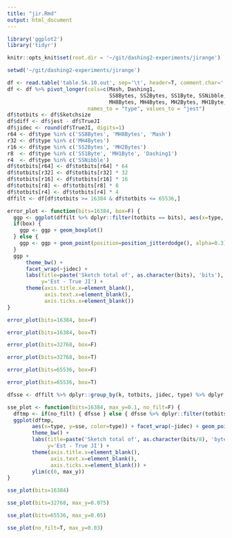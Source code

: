 ```yaml
---
title: "jir.Rmd"
output: html_document
---
```


```r
library('ggplot2')
library('tidyr')
```

```r
knitr::opts_knit$set(root.dir = '~/git/dashing2-experiments/jirange')
```

```r
setwd('~/git/dashing2-experiments/jirange')
```

```r
df <- read.table('table.5k.10.out', sep='\t', header=T, comment.char='')
df <- df %>% pivot_longer(cols=c(Mash, Dashing1,
                                 SS8Bytes, SS2Bytes, SS1Byte, SSNibble,
                                 MH8Bytes, MH4Bytes, MH2Bytes, MH1Byte, MHNibble),
                          names_to = "type", values_to = "jest")
df$totbits <- df$Sketchsize
df$diff <- df$jest - df$TrueJI
df$jidec <- round(df$TrueJI, digits=1)
r64 <- df$type %in% c('SS8Bytes', 'MH8Bytes', 'Mash')
r32 <- df$type %in% c('MH4Bytes')
r16 <- df$type %in% c('SS2Bytes', 'MH2Bytes')
r8  <- df$type %in% c('SS1Byte', 'MH1Byte', 'Dashing1')
r4  <- df$type %in% c('SSNibble')
df$totbits[r64] <- df$totbits[r64] * 64
df$totbits[r32] <- df$totbits[r32] * 32
df$totbits[r16] <- df$totbits[r16] * 16
df$totbits[r8] <- df$totbits[r8] * 8
df$totbits[r4] <- df$totbits[r4] * 4
dffilt <- df[df$totbits >= 16384 & df$totbits <= 65536,]
```

```r
error_plot <- function(bits=16384, box=F) {
  ggp <- ggplot(dffilt %>% dplyr::filter(totbits == bits), aes(x=type, y=diff, color=type))
  if(box) {
    ggp <- ggp + geom_boxplot()
  } else {
    ggp <- ggp + geom_point(position=position_jitterdodge(), alpha=0.3)
  }
  ggp +
      theme_bw() +
      facet_wrap(~jidec) +
      labs(title=paste('Sketch total of', as.character(bits), 'bits'),
           y='Est - True JI') +
      theme(axis.title.x=element_blank(),
            axis.text.x=element_blank(),
            axis.ticks.x=element_blank())
}
```

```r
error_plot(bits=16384, box=F)
```

```r
error_plot(bits=16384, box=T)
```

```r
error_plot(bits=32768, box=F)
```

```r
error_plot(bits=32768, box=T)
```

```r
error_plot(bits=65536, box=F)
```

```r
error_plot(bits=65536, box=T)
```

```r
dfsse <- dffilt %>% dplyr::group_by(k, totbits, jidec, type) %>% dplyr::summarise(sse=sum((jest-TrueJI)**2))
```

```r
sse_plot <- function(bits=16384, max_y=0.1, no_filt=F) {
  dftmp <- if(no_filt) { dfsse } else { dfsse %>% dplyr::filter(totbits == bits) }
  ggplot(dftmp,
        aes(x=type, y=sse, color=type)) + facet_wrap(~jidec) + geom_point() +
        theme_bw() +
        labs(title=paste('Sketch total of', as.character(bits/8), 'bytes'),
             y='Est - True JI') +
        theme(axis.title.x=element_blank(),
              axis.text.x=element_blank(),
              axis.ticks.x=element_blank()) +
        ylim(c(0, max_y))
}
```

```r
sse_plot(bits=16384)
```

```r
sse_plot(bits=32768, max_y=0.075)
```

```r
sse_plot(bits=65536, max_y=0.05)
```

```r
sse_plot(no_filt=T, max_y=0.03)
```
